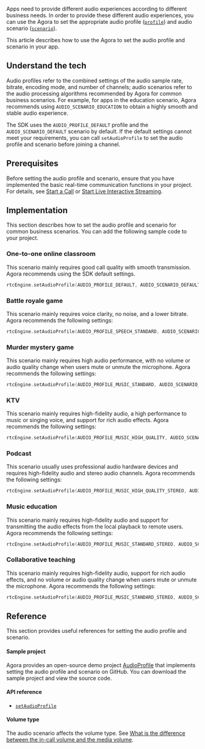 <PlatformWrapper platform="windows-cpp">

Apps need to provide different audio experiences according to different business needs. In order to provide these different audio experiences, you can use the Agora <Vg k="VSDK" /> to set the appropriate audio profile ([`profile`](https://api-ref.agora.io/en/video-sdk/cpp/3.x//namespaceagora_1_1rtc.html#a75448342947f6e98becc2b27d2edca55)) and audio scenario ([`scenario`](https://api-ref.agora.io/en/video-sdk/cpp/3.x//namespaceagora_1_1rtc.html#a2c5708461a9e1568bbda636d95055533)).

This article describes how to use the Agora <Vg k="VSDK" /> to set the audio profile and scenario in your app.

## Understand the tech

Audio profiles refer to the combined settings of the audio sample rate, bitrate, encoding mode, and number of channels; audio scenarios refer to the audio processing algorithms recommended by Agora for common business scenarios. For example, for apps in the education scenario, Agora recommends using `AUDIO_SCENARIO_EDUCATION` to obtain a highly smooth and stable audio experience.

The SDK uses the `AUDIO_PROFILE_DEFAULT` profile and the `AUDIO_SCENARIO_DEFAULT` scenario by default. If the default settings cannot meet your requirements, you can call `setAudioProfile` to set the audio profile and scenario before joining a channel.

## Prerequisites

Before setting the audio profile and scenario, ensure that you have implemented the basic real-time communication functions in your project. For details, see [Start a Call](/3.x/video-calling/quickstart-guide/get-started-sdk) or [Start Live Interactive Streaming](/en/3.x/interactive-live-streaming/quickstart-guide/start-video-streaming).

## Implementation

This section describes how to set the audio profile and scenario for common business scenarios. You can add the following sample code to your project.

### One-to-one online classroom

This scenario mainly requires good call quality with smooth transmission. Agora recommends using the SDK default settings.

```cpp
rtcEngine.setAudioProfile(AUDIO_PROFILE_DEFAULT, AUDIO_SCENARIO_DEFAULT);
```

### Battle royale game

This scenario mainly requires voice clarity, no noise, and a lower bitrate. Agora recommends the following settings:

```cpp
rtcEngine.setAudioProfile(AUDIO_PROFILE_SPEECH_STANDARD, AUDIO_SCENARIO_CHATROOM_GAMING);
```

### Murder mystery game

This scenario mainly requires high audio performance, with no volume or audio quality change when users mute or unmute the microphone. Agora recommends the following settings:

```cpp
rtcEngine.setAudioProfile(AUDIO_PROFILE_MUSIC_STANDARD, AUDIO_SCENARIO_CHATROOM_ENTERTAINMENT);
```

### KTV

This scenario mainly requires high-fidelity audio, a high performance to music or singing voice, and support for rich audio effects. Agora recommends the following settings:

```cpp
rtcEngine.setAudioProfile(AUDIO_PROFILE_MUSIC_HIGH_QUALITY, AUDIO_SCENARIO_GAME_STREAMING);
```

### Podcast

This scenario usually uses professional audio hardware devices and requires high-fidelity audio and stereo audio channels. Agora recommends the following settings:

```cpp
rtcEngine.setAudioProfile(AUDIO_PROFILE_MUSIC_HIGH_QUALITY_STEREO, AUDIO_SCENARIO_SHOWROOM);
```

### Music education

This scenario mainly requires high-fidelity audio and support for transmitting the audio effects from the local playback to remote users. Agora recommends the following settings:

```cpp
rtcEngine.setAudioProfile(AUDIO_PROFILE_MUSIC_STANDARD_STEREO, AUDIO_SCENARIO_GAME_STREAMING);
```

### Collaborative teaching

This scenario mainly requires high-fidelity audio, support for rich audio effects, and no volume or audio quality change when users mute or unmute the microphone. Agora recommends the following settings:

```cpp
rtcEngine.setAudioProfile(AUDIO_PROFILE_MUSIC_STANDARD_STEREO, AUDIO_SCENARIO_CHATROOM_ENTERTAINMENT);
```

## Reference

This section provides useful references for setting the audio profile and scenario.

#### Sample project

Agora provides an open-source demo project [AudioProfile](https://github.com/AgoraIO/API-Examples/tree/master/windows/APIExample/APIExample/Advanced/AudioProfile) that implements setting the audio profile and scenario on GitHub. You can download the sample project and view the source code.

#### API reference

- [`setAudioProfile`](https://api-ref.agora.io/en/video-sdk/cpp/3.x//classagora_1_1rtc_1_1_i_rtc_engine.html#ab0cb52e238b729a15525a5cc12543d9e)

#### Volume type

The audio scenario affects the volume type. See [What is the difference between the in-call volume and the media volume](https://docs.agora.io/en/help/integration-issues/system_volume).

</PlatformWrapper>